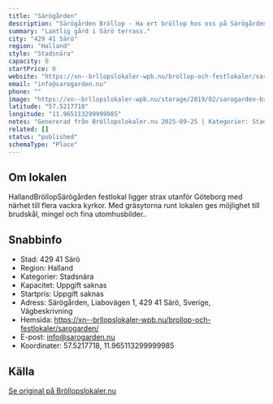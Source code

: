 ```yaml
---
title: "Särögården"
description: "Särögården Bröllop - Ha ert bröllop hos oss på Särögården. Se vår fina Bröllopslokal. Skicka gärna en förfrågan så hjälper vi Er!"
summary: "Lantlig gård i Särö terrass."
city: "429 41 Särö"
region: "Halland"
style: "Stadsnära"
capacity: 0
startPrice: 0
website: "https://xn--brllopslokaler-wpb.nu/brollop-och-festlokaler/sarogarden/"
email: "info@sarogarden.nu"
phone: ""
image: "https://xn--brllopslokaler-wpb.nu/storage/2019/02/sarogarden-brollop-brollopslokal-festlokal-_Custom_.webp"
latitude: "57.5217718"
longitude: "11.965113299999985"
notes: "Genererad från Bröllopslokaler.nu 2025-09-25 | Kategorier: Stadsnära"
related: []
status: "published"
schemaType: "Place"
---
```


## Om lokalen

HallandBröllopSärögården festlokal ligger strax utanför Göteborg med närhet till flera vackra kyrkor. Med gräsytorna runt lokalen ges möjlighet till brudskål, mingel och fina utomhusbilder..

## Snabbinfo

- Stad: 429 41 Särö
- Region: Halland
- Kategorier: Stadsnära
- Kapacitet: Uppgift saknas
- Startpris: Uppgift saknas
- Adress: Särögården, Liabovägen 1, 429 41 Särö, Sverige, Vägbeskrivning
- Hemsida: https://xn--brllopslokaler-wpb.nu/brollop-och-festlokaler/sarogarden/
- E-post: info@sarogarden.nu
- Koordinater: 57.5217718, 11.965113299999985

## Källa

[Se original på Bröllopslokaler.nu](https://xn--brllopslokaler-wpb.nu/brollop-och-festlokaler/sarogarden/)
